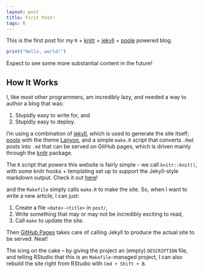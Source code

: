 ```yaml
---
layout: post
title: First Post!
tags: R
---
```


This is the first post for my `R` + [knitr](http://yihui.name/knitr/) +
[jekyll](http://jekyllrb.com/) + [poole](https://github.com/poole/poole)
powered blog.

```r
print("Hello, world!")
```

Expect to see some more substantial content in the future!

## How It Works

I, like most other programmers, am incredibly lazy, and needed a way to author
a blog that was:

1. Stupidly easy to write for, and
2. Stupidly easy to deploy.

I'm using a combination of [jekyll](http://jekyllrb.com/), which is used to
generate the site itself; [poole](https://github.com/poole/poole) with the theme
[Lanyon](http://lanyon.getpoole.com/), and a simple `make.R` script that converts
`.Rmd` posts into `.md` that can be served on GitHub pages, which is driven
mainly through the [knitr](http://yihui.name/knitr/) package.

The `R` script that powers this website is fairly simple -- we call 
`knitr::knit()`, with some knitr hooks + templating set up to support the
Jekyll-style markdown output. Check it out [here]({{ site.baseurl }}/make.R)!

and the `Makefile` simply calls `make.R` to make the site. So, when I want to
write a new article, I can just:

1. Create a file `<date>-<title>` in `post/`,
2. Write something that may or may not be incredibly exciting to read,
3. Call `make` to update the site.

Then [GitHub Pages](https://pages.github.com/) takes care of calling Jekyll
to produce the actual site to be served. Neat!

The icing on the cake -- by giving the project an (empty) `DESCRIPTION` file,
and telling RStudio that this is an `Makefile`-managed project, I can also
rebuild the site right from RStudio with `Cmd + Shift + B`.
